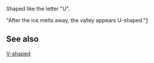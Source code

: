 {{en-adj}}

Shaped like the letter "U".  

"After the ice melts away, the valley appears U-shaped."[http://www.nps.gov/archive/olym/uv.htm]

==See also==

[[V-shaped]]